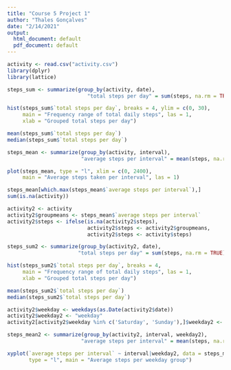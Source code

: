 ---
title: "Course 5 Project 1"
author: "Thales Gonçalves"
date: "2/14/2021"
output:
  html_document: default
  pdf_document: default
---

```{r, echo = TRUE}
activity <- read.csv("activity.csv")
library(dplyr)
library(lattice)
```

```{r, echo = TRUE}
steps_sum <- summarize(group_by(activity, date), 
                          "total steps per day" = sum(steps, na.rm = TRUE))
```


```{r hist1, echo=TRUE}
hist(steps_sum$`total steps per day`, breaks = 4, ylim = c(0, 30),
     main = "Frequency range of total daily steps", las = 1, 
     xlab = "Grouped total steps per day")
```

```{r, echo = TRUE}
mean(steps_sum$`total steps per day`)
median(steps_sum$`total steps per day`)
```

```{r, echo = TRUE}
steps_mean <- summarize(group_by(activity, interval), 
                        "average steps per interval" = mean(steps, na.rm = TRUE))
```

```{r plot1, echo = TRUE}
plot(steps_mean, type = "l", xlim = c(0, 2400), 
     main = "Average steps taken per interval", las = 1)
```

```{r, echo = TRUE}
steps_mean[which.max(steps_mean$`average steps per interval`),]
sum(is.na(activity))
```

```{r, echo = TRUE}
activity2 <- activity
activity2$groupmeans <- steps_mean$`average steps per interval`
activity2$steps <- ifelse(is.na(activity2$steps), 
                          activity2$steps <- activity2$groupmeans, 
                          activity2$steps <- activity$steps)

steps_sum2 <- summarize(group_by(activity2, date), 
                       "total steps per day" = sum(steps, na.rm = TRUE))
```

```{r hist2, echo = TRUE}
hist(steps_sum2$`total steps per day`, breaks = 4,
     main = "Frequency range of total daily steps", las = 1, 
     xlab = "Grouped total steps per day")
```

```{r, echo = TRUE}
mean(steps_sum2$`total steps per day`)
median(steps_sum2$`total steps per day`)
```

```{r, echo = TRUE}
activity2$weekday <- weekdays(as.Date(activity2$date))
activity2$weekday2 <- "weekday"
activity2[activity2$weekday %in% c('Saturday', 'Sunday'),]$weekday2 <- "weekend"

steps_mean2 <- summarize(group_by(activity2, interval, weekday2), 
                        "average steps per interval" = mean(steps, na.rm = TRUE))
```

```{r plot2, echo = TRUE}
xyplot(`average steps per interval` ~ interval|weekday2, data = steps_mean2, 
       type = "l", main = "Average steps per weekday group")
```

